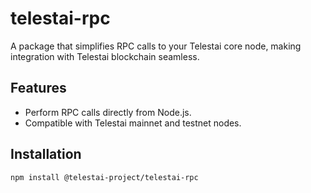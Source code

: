 # telestai-rpc

A package that simplifies RPC calls to your Telestai core node, making integration with Telestai blockchain seamless.

## Features

- Perform RPC calls directly from Node.js.
- Compatible with Telestai mainnet and testnet nodes.

## Installation

```bash
npm install @telestai-project/telestai-rpc
```
